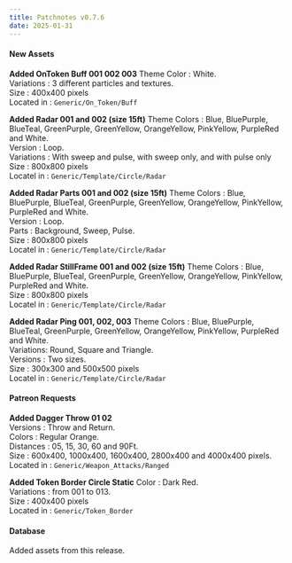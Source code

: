 ```yaml
---
title: Patchnotes v0.7.6
date: 2025-01-31
---
```


#### New Assets

**Added OnToken Buff 001 002 003** 
Theme Color : White.  
Variations : 3 different particles and textures.  
Size : 400x400 pixels  
Located in : ``Generic/On_Token/Buff``

**Added Radar 001 and 002 (size 15ft)**
Theme Colors : Blue, BluePurple, BlueTeal, GreenPurple, GreenYellow, OrangeYellow, PinkYellow, PurpleRed and White.  
Version : Loop.  
Variations : With sweep and pulse, with sweep only, and with pulse only  
Size : 800x800 pixels  
Locatel in : ``Generic/Template/Circle/Radar``

**Added Radar Parts 001 and 002 (size 15ft)**
Theme Colors : Blue, BluePurple, BlueTeal, GreenPurple, GreenYellow, OrangeYellow, PinkYellow, PurpleRed and White.  
Version : Loop.  
Parts : Background, Sweep, Pulse.  
Size : 800x800 pixels  
Locatel in : ``Generic/Template/Circle/Radar``

**Added Radar StillFrame 001 and 002 (size 15ft)** 
Theme Colors : Blue, BluePurple, BlueTeal, GreenPurple, GreenYellow, OrangeYellow, PinkYellow, PurpleRed and White.  
Size : 800x800 pixels  
Locatel in : ``Generic/Template/Circle/Radar``

**Added Radar Ping 001, 002, 003** 
Theme Colors : Blue, BluePurple, BlueTeal, GreenPurple, GreenYellow, OrangeYellow, PinkYellow, PurpleRed and White.  
Variations: Round, Square and Triangle.  
Versions : Two sizes.  
Size : 300x300 and 500x500 pixels  
Locatel in : ``Generic/Template/Circle/Radar``

#### Patreon Requests

**Added Dagger Throw 01 02**  
Versions : Throw and Return.  
Colors : Regular Orange.  
Distances : 05, 15, 30, 60 and 90Ft.  
Size : 600x400, 1000x400, 1600x400, 2800x400 and 4000x400 pixels.  
Located in : ``Generic/Weapon_Attacks/Ranged``

**Added Token Border Circle Static** 
Color : Dark Red.  
Variations : from 001 to 013.  
Size : 400x400 pixels  
Located in : ``Generic/Token_Border``

#### Database

Added assets from this release.







